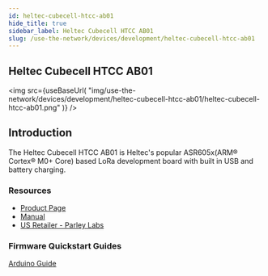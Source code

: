 ```yaml
---
id: heltec-cubecell-htcc-ab01 
hide_title: true
sidebar_label: Heltec Cubecell HTCC AB01
slug: /use-the-network/devices/development/heltec-cubecell-htcc-ab01
---
```



## Heltec Cubecell HTCC AB01

<img
  src={useBaseUrl(
    "img/use-the-network/devices/development/heltec-cubecell-htcc-ab01/heltec-cubecell-htcc-ab01.png"
  )}
/>

## Introduction

The Heltec Cubecell HTCC AB01 is Heltec's popular ASR605x(ARM® Cortex® M0+ Core) based LoRa development board with built in USB and battery charging. 

### Resources

- [Product Page](https://heltec.org/project/htcc-ab01/)
- [Manual](https://heltec-automation-docs.readthedocs.io/en/latest/cubecell/index.html)
- [US Retailer - Parley Labs](https://shop.parleylabs.com/collections/heltec-cubecell)

### Firmware Quickstart Guides

[Arduino Guide](/use-the-network/devices/development/heltec-cubecell-htcc-ab01/arduino)
